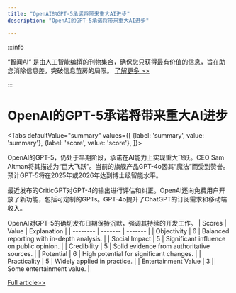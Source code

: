 ```yaml
---
title: "OpenAI的GPT-5承诺将带来重大AI进步"
description: "OpenAI的GPT-5承诺将带来重大AI进步"

---
```



:::info

“智闻AI“ 是由人工智能编撰的刊物集合，确保您只获得最有价值的信息，旨在助您消除信息差，突破信息茧房的局限。  [了解更多 >>](/)

:::

# OpenAI的GPT-5承诺将带来重大AI进步


<Tabs
	defaultValue="summary"
	values={[
	{label: 'summary', value: 'summary'},
	{label: 'score', value: 'score'},
]}>
<TabItem value="summary">


OpenAI的GPT-5，仍处于早期阶段，承诺在AI能力上实现重大飞跃。CEO Sam Altman将其描述为“巨大飞跃”。当前的旗舰产品GPT-4o因其“魔法”而受到赞誉。预计GPT-5将在2025年或2026年达到博士级智能水平。

最近发布的CriticGPT对GPT-4的输出进行评估和纠正。OpenAI还向免费用户开放了新功能，包括可定制的GPTs。GPT-4o提升了ChatGPT的订阅需求和移动端收入。

OpenAI对GPT-5的确切发布日期保持沉默，强调其持续的开发工作。
</TabItem>
<TabItem value="score">
	| Scores     | Value   | Explanation |
	| -------- | ------- | ------- |
	| Objectivity  | 6    | Balanced reporting with in-depth analysis.    |
	| Social Impact | 5     | Significant influence on public opinion.    |
	| Credibility    | 5    | Solid evidence from authoritative sources.    |
	| Potential    | 6    | High potential for significant changes.    |
	| Practicality    | 5    | Widely applied in practice.    |
	| Entertainment Value    | 3    | Some entertainment value.    |
</TabItem>
</Tabs>

[Full article>>](https://readhub.cn/topic/8as4LyccOsG)
